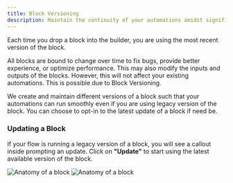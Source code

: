 ```yaml
---
title: Block Versioning
description: Maintain the continuity of your automations amidst significant block updates
---
```


Each time you drop a block into the builder, you are using the most recent version of the block.

All blocks are bound to change over time to fix bugs, provide better experience, or optimize performance. This may also modify the inputs and outputs of the blocks. However, this will not affect your existing automations. This is possible due to Block Versioning.

We create and maintain different versions of a block such that your automations can run smoothly even if you are using legacy version of the block. You can choose to opt-in to the latest update of a block if need be.

### Updating a Block

If your flow is running a legacy version of a block, you will see a callout inside prompting an update. Click on **"Update"** to start using the latest available version of the block.

<Frame>
  <img
    className="block dark:hidden"
    src="/images/block-versioning-light.png"
    alt="Anatomy of a block"
  />
  <img
    className="hidden dark:block"
    src="/images/block-versioning-dark.png"
    alt="Anatomy of a block"
  />
</Frame>
